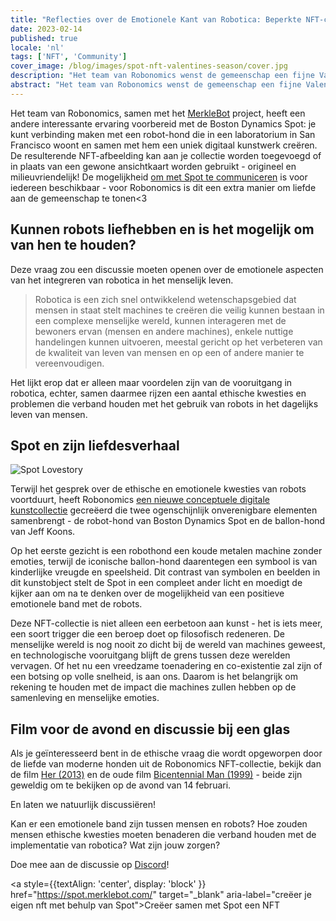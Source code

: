```yaml
---
title: "Reflecties over de Emotionele Kant van Robotica: Beperkte NFT-collectie voor Valentijnsdag"
date: 2023-02-14
published: true
locale: 'nl'
tags: ['NFT', 'Community']
cover_image: /blog/images/spot-nft-valentines-season/cover.jpg
description: "Het team van Robonomics wenst de gemeenschap een fijne Valentijnsdag! Vandaag hebben we nog een reden om over onze gevoelens te praten, liefde en dankbaarheid te uiten, iets zoets en aangenaams te geven aan onze zielsverwant, vriend - aan wie ons hart ook verlangt."
abstract: "Het team van Robonomics wenst de gemeenschap een fijne Valentijnsdag! Vandaag hebben we nog een reden om over onze gevoelens te praten, liefde en dankbaarheid te uiten, iets zoets en aangenaams te geven aan onze zielsverwant, vriend - aan wie ons hart ook verlangt."
---
```


Het team van Robonomics, samen met het [MerkleBot](https://merklebot.com/) project, heeft een andere interessante ervaring voorbereid met de Boston Dynamics Spot: je kunt verbinding maken met een robot-hond die in een laboratorium in San Francisco woont en samen met hem een uniek digitaal kunstwerk creëren. De resulterende NFT-afbeelding kan aan je collectie worden toegevoegd of in plaats van een gewone ansichtkaart worden gebruikt - origineel en milieuvriendelijk! De mogelijkheid [om met Spot te communiceren](https://spot.merklebot.com/) is voor iedereen beschikbaar - voor Robonomics is dit een extra manier om liefde aan de gemeenschap te tonen\<3

## Kunnen robots liefhebben en is het mogelijk om van hen te houden?

Deze vraag zou een discussie moeten openen over de emotionele aspecten van het integreren van robotica in het menselijk leven.

> Robotica is een zich snel ontwikkelend wetenschapsgebied dat mensen in staat stelt machines te creëren die veilig kunnen bestaan in een complexe menselijke wereld, kunnen interageren met de bewoners ervan (mensen en andere machines), enkele nuttige handelingen kunnen uitvoeren, meestal gericht op het verbeteren van de kwaliteit van leven van mensen en op een of andere manier te vereenvoudigen.

Het lijkt erop dat er alleen maar voordelen zijn van de vooruitgang in robotica, echter, samen daarmee rijzen een aantal ethische kwesties en problemen die verband houden met het gebruik van robots in het dagelijks leven van mensen.

## Spot en zijn liefdesverhaal

![Spot Lovestory](/blog/images/spot-nft-valentines-season/spot_lovestory.png)

Terwijl het gesprek over de ethische en emotionele kwesties van robots voortduurt, heeft Robonomics [een nieuwe conceptuele digitale kunstcollectie](https://singular.app/collectibles/kusama/b437f70371c8622e02-MBVD-2023/16627505-b437f70371c8622e02-MBVD-2023-MBVD-2023-00000006) gecreëerd die twee ogenschijnlijk onverenigbare elementen samenbrengt - de robot-hond van Boston Dynamics Spot en de ballon-hond van Jeff Koons.

Op het eerste gezicht is een robothond een koude metalen machine zonder emoties, terwijl de iconische ballon-hond daarentegen een symbool is van kinderlijke vreugde en speelsheid. Dit contrast van symbolen en beelden in dit kunstobject stelt de Spot in een compleet ander licht en moedigt de kijker aan om na te denken over de mogelijkheid van een positieve emotionele band met de robots.

Deze NFT-collectie is niet alleen een eerbetoon aan kunst - het is iets meer, een soort trigger die een beroep doet op filosofisch redeneren. De menselijke wereld is nog nooit zo dicht bij de wereld van machines geweest, en technologische vooruitgang blijft de grens tussen deze werelden vervagen. Of het nu een vreedzame toenadering en co-existentie zal zijn of een botsing op volle snelheid, is aan ons. Daarom is het belangrijk om rekening te houden met de impact die machines zullen hebben op de samenleving en menselijke emoties.

## Film voor de avond en discussie bij een glas

Als je geïnteresseerd bent in de ethische vraag die wordt opgeworpen door de liefde van moderne honden uit de Robonomics NFT-collectie, bekijk dan de film [Her (2013)](https://www.imdb.com/title/tt1798709/) en de oude film [Bicentennial Man (1999)](https://www.imdb.com/title/tt0182789/) - beide zijn geweldig om te bekijken op de avond van 14 februari.

En laten we natuurlijk discussiëren!

Kan er een emotionele band zijn tussen mensen en robots? Hoe zouden mensen ethische kwesties moeten benaderen die verband houden met de implementatie van robotica? Wat zijn jouw zorgen?

Doe mee aan de discussie op [Discord](https://discord.gg/dyFgwHfCN7)!

<a style={{textAlign: 'center', display: 'block' }} href="https://spot.merklebot.com/" target="_blank" aria-label="creëer je eigen nft met behulp van Spot">Creëer samen met Spot een NFT</a>